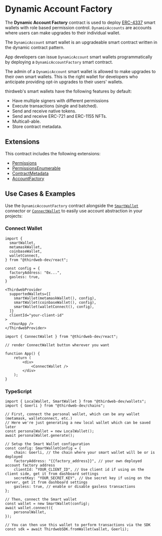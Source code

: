 # Dynamic Account Factory

The **Dynamic Account Factory** contract is used to deploy [ERC-4337](https://eips.ethereum.org/EIPS/eip-4337) smart wallets with role based permission control. `DynamicAccounts` are accounts where users can make upgrades to their individual wallet.

The `DynamicAccount` smart wallet is an upgradeable smart contract written in the dynamic contract pattern.

App developers can issue `DynamicAccount` smart wallets programmatically by deploying a `DynamicAccountFactory` smart contract.

The admin of a `DynamicAccount` smart wallet is allowed to make upgrades to their own smart wallets. This is the right wallet for developers who anticipate providing opt-in upgrades to their users' wallets.

thirdweb's smart wallets have the following features by default:

- Have multiple signers with different permissions
- Execute transactions (single and batched).
- Send and receive native tokens.
- Send and receive ERC-721 and ERC-1155 NFTs.
- Multicall-able.
- Store contract metadata.

## Extensions

This contract includes the following extensions:

- [Permissions](/contracts/build/extensions/general/Permissions)
- [PermissionsEnumerable](/contracts/build/extensions/general/Permissionsenumerable)
- [ContractMetadata](/contracts/build/extensions/general/ContractMetadata)
- [AccountFactory](/contracts/build/extensions/erc-4337/SmartWallet-factory)

## Use Cases & Examples

Use the `DynamicAccountFactory` contract alongside the [`SmartWallet`](/wallet/smart-wallet) connector or [`ConnectWallet`](/react/react.connectwallet) to easily use account abstraction in your projects:

### Connect Wallet

```tsx
import {
  smartWallet,
  metamaskWallet,
  coinbaseWallet,
  walletConnect,
} from "@thirdweb-dev/react";

const config = {
  factoryAddress: "0x...",
  gasless: true,
}

<ThirdwebProvider
  supportedWallets={[
    smartWallet(metamaskWallet(), config),
    smartWallet(coinbaseWallet(), config),
    smartWallet(walletConnect(), config),
  ]}
  clientId="your-client-id"
>
  <YourApp />
</ThirdwebProvider>
```

```tsx
import { ConnectWallet } from "@thirdweb-dev/react";

// render ConnectWallet button wherever you want

function App() {
	return (
		<div>
			<ConnectWallet />
		</div>
	);
}
```

### TypeScript

```tsx
import { LocalWallet, SmartWallet } from "@thirdweb-dev/wallets";
import { Goerli } from "@thirdweb-dev/chains";

// First, connect the personal wallet, which can be any wallet (metamask, walletconnect, etc.)
// Here we're just generating a new local wallet which can be saved later
const personalWallet = new LocalWallet();
await personalWallet.generate();

// Setup the Smart Wallet configuration
const config: SmartWalletConfig = {
	chain: Goerli, // the chain where your smart wallet will be or is deployed
	factoryAddress: "{{factory_address}}", // your own deployed account factory address
	clientId: "YOUR_CLIENT_ID", // Use client id if using on the client side, get it from dashboard settings
	secretKey: "YOUR_SECRET_KEY", // Use secret key if using on the server, get it from dashboard settings
	gasless: true, // enable or disable gasless transactions
};

// Then, connect the Smart wallet
const wallet = new SmartWallet(config);
await wallet.connect({
	personalWallet,
});

// You can then use this wallet to perform transactions via the SDK
const sdk = await ThirdwebSDK.fromWallet(wallet, Goerli);
```
